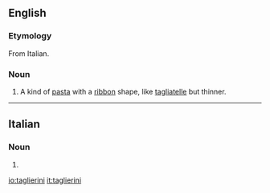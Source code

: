 ==English==
{{Wikipedia}}

===Etymology===
From Italian.

===Noun===
{{en-noun|-|s}}

# A kind of [[pasta]] with a [[ribbon]] shape, like [[tagliatelle]] but thinner.

----

==Italian==

===Noun===
{{head|it|noun plural form|g=m}}

# {{plural of|taglierino|lang=it}}

[[io:taglierini]]
[[it:taglierini]]